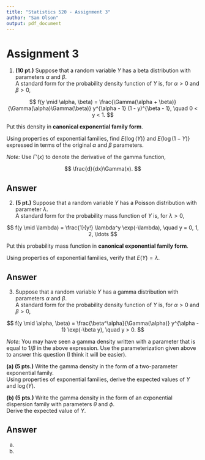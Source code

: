 ```yaml
---
title: "Statistics 520 - Assignment 3"
author: "Sam Olson"
output: pdf_document
---
```


# Assignment 3

1. **(10 pt.)** Suppose that a random variable $Y$ has a beta distribution with parameters $\alpha$ and $\beta$.  
A standard form for the probability density function of $Y$ is, for $\alpha > 0$ and $\beta > 0$,

$$
f(y \mid \alpha, \beta) = \frac{\Gamma(\alpha + \beta)}{\Gamma(\alpha)\Gamma(\beta)} 
y^{\alpha - 1} (1 - y)^{\beta - 1}, \quad 0 < y < 1.
$$

Put this density in **canonical exponential family form**.  

Using properties of exponential families, find $E\{\log(Y)\}$ and $E\{\log(1-Y)\}$ expressed in terms of the original $\alpha$ and $\beta$ parameters.  

*Note:* Use $\Gamma'(x)$ to denote the derivative of the gamma function,  

$$
\frac{d}{dx}\Gamma(x).
$$

## Answer


\newpage

2. **(5 pt.)** Suppose that a random variable $Y$ has a Poisson distribution with parameter $\lambda$.  
A standard form for the probability mass function of $Y$ is, for $\lambda > 0$,

$$
f(y \mid \lambda) = \frac{1}{y!} \lambda^y \exp(-\lambda), 
\quad y = 0, 1, 2, \ldots
$$

Put this probability mass function in **canonical exponential family form**.  

Using properties of exponential families, verify that $E(Y) = \lambda$.

## Answer

\newpage

3. Suppose that a random variable $Y$ has a gamma distribution with parameters $\alpha$ and $\beta$.  
A standard form for the probability density function of $Y$ is, for $\alpha > 0$ and $\beta > 0$,

$$
f(y \mid \alpha, \beta) = \frac{\beta^\alpha}{\Gamma(\alpha)} y^{\alpha - 1} \exp(-\beta y), \quad y > 0.
$$

*Note:* You may have seen a gamma density written with a parameter that is equal to $1/\beta$ in the above expression. Use the parameterization given above to answer this question (I think it will be easier).

**(a) (5 pts.)** Write the gamma density in the form of a two-parameter exponential family.  
Using properties of exponential families, derive the expected values of $Y$ and $\log(Y)$.

**(b) (5 pts.)** Write the gamma density in the form of an exponential dispersion family with parameters $\theta$ and $\phi$.  
Derive the expected value of $Y$.

## Answer

(a) 

(b)
